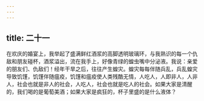 ```yaml
---
---
---
```

title: 二十一
---




在欢庆的婚宴上，我举起了盛满鲜红酒浆的高脚透明玻璃环，与我熟识的每一个仇敌和朋友碰杯，酒浆溢出，流在我手上，好像青绿的蝗虫嘴中分泌液。我说：亲爱的朋友们、仇敌们！经年干旱之后，往往产生蝗灾。蝗灾每每伴随兵乱，兵乱蝗灾导致饥馑，饥馑伴随瘟疫，饥馑和瘟疫使人类残酷无情，人吃人，人即非人，人非人，社会也就是非人的社会，人吃人，社会也就是吃人的社会。如果大家是清醒的，我们喝的是葡萄美酒；如果大家是疯狂的，杯子里盛的是什么液体？